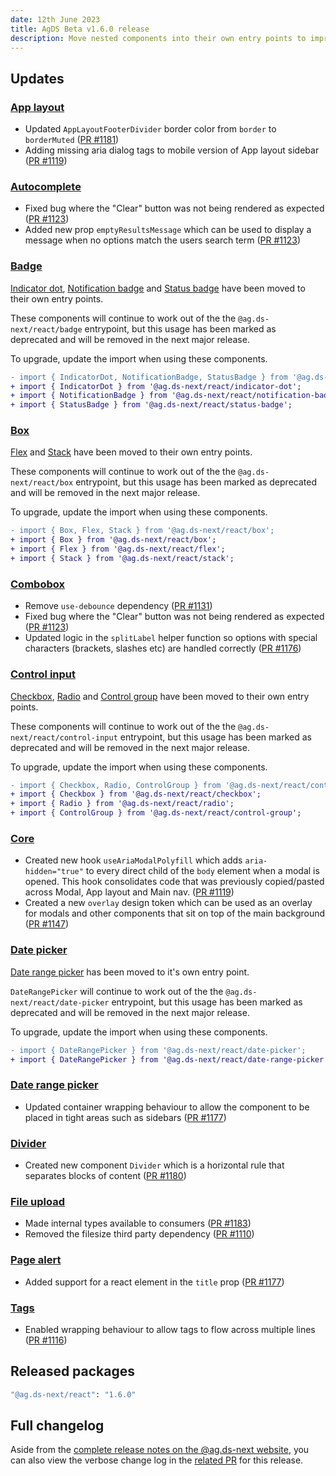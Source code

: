 ```yaml
---
date: 12th June 2023
title: AgDS Beta v1.6.0 release
description: Move nested components into their own entry points to improve documentation, plus various bug fixes and improvements.
---
```


## Updates

### [App layout](/components/app-layout)

- Updated `AppLayoutFooterDivider` border color from `border` to `borderMuted` ([PR #1181](https://github.com/agriculturegovau/agds-next/pull/1181))
- Adding missing aria dialog tags to mobile version of App layout sidebar ([PR #1119](https://github.com/agriculturegovau/agds-next/pull/1119))

### [Autocomplete](/components/autocomplete)

- Fixed bug where the "Clear" button was not being rendered as expected ([PR #1123](https://github.com/agriculturegovau/agds-next/pull/1123))
- Added new prop `emptyResultsMessage` which can be used to display a message when no options match the users search term ([PR #1123](https://github.com/agriculturegovau/agds-next/pull/1123))

### [Badge](/components/badge)

[Indicator dot](/components/indicator-dot), [Notification badge](/components/notification-badge) and [Status badge](/components/status-badge) have been moved to their own entry points.

These components will continue to work out of the the `@ag.ds-next/react/badge` entrypoint, but this usage has been marked as deprecated and will be removed in the next major release.

To upgrade, update the import when using these components.

```diff
- import { IndicatorDot, NotificationBadge, StatusBadge } from '@ag.ds-next/react/badge';
+ import { IndicatorDot } from '@ag.ds-next/react/indicator-dot';
+ import { NotificationBadge } from '@ag.ds-next/react/notification-badge';
+ import { StatusBadge } from '@ag.ds-next/react/status-badge';
```

### [Box](/components/box)

[Flex](/components/flex) and [Stack](/components/stack) have been moved to their own entry points.

These components will continue to work out of the the `@ag.ds-next/react/box` entrypoint, but this usage has been marked as deprecated and will be removed in the next major release.

To upgrade, update the import when using these components.

```diff
- import { Box, Flex, Stack } from '@ag.ds-next/react/box';
+ import { Box } from '@ag.ds-next/react/box';
+ import { Flex } from '@ag.ds-next/react/flex';
+ import { Stack } from '@ag.ds-next/react/stack';
```

### [Combobox](/components/combobox)

- Remove `use-debounce` dependency ([PR #1131](https://github.com/agriculturegovau/agds-next/pull/1131))
- Fixed bug where the "Clear" button was not being rendered as expected ([PR #1123](https://github.com/agriculturegovau/agds-next/pull/1123))
- Updated logic in the `splitLabel` helper function so options with special characters (brackets, slashes etc) are handled correctly ([PR #1176](https://github.com/agriculturegovau/agds-next/pull/1176))

### [Control input](/components/control-input)

[Checkbox](/components/checkbox), [Radio](/components/radio) and [Control group](/components/control-group) have been moved to their own entry points.

These components will continue to work out of the the `@ag.ds-next/react/control-input` entrypoint, but this usage has been marked as deprecated and will be removed in the next major release.

To upgrade, update the import when using these components.

```diff
- import { Checkbox, Radio, ControlGroup } from '@ag.ds-next/react/control-input';
+ import { Checkbox } from '@ag.ds-next/react/checkbox';
+ import { Radio } from '@ag.ds-next/react/radio';
+ import { ControlGroup } from '@ag.ds-next/react/control-group';
```

### [Core](/components/core)

- Created new hook `useAriaModalPolyfill` which adds `aria-hidden="true"` to every direct child of the `body` element when a modal is opened. This hook consolidates code that was previously copied/pasted across Modal, App layout and Main nav. ([PR #1119](https://github.com/agriculturegovau/agds-next/pull/1119))
- Created a new `overlay` design token which can be used as an overlay for modals and other components that sit on top of the main background ([PR #1147](https://github.com/agriculturegovau/agds-next/pull/1147))

### [Date picker](/components/date-picker)

[Date range picker](/components/date-range-picker) has been moved to it's own entry point.

`DateRangePicker` will continue to work out of the the `@ag.ds-next/react/date-picker` entrypoint, but this usage has been marked as deprecated and will be removed in the next major release.

To upgrade, update the import when using these components.

```diff
- import { DateRangePicker } from '@ag.ds-next/react/date-picker';
+ import { DateRangePicker } from '@ag.ds-next/react/date-range-picker';
```

### [Date range picker](/components-date-range-picker)

- Updated container wrapping behaviour to allow the component to be placed in tight areas such as sidebars ([PR #1177](https://github.com/agriculturegovau/agds-next/pull/1170))

### [Divider](/components/divider)

- Created new component `Divider` which is a horizontal rule that separates blocks of content ([PR #1180](https://github.com/agriculturegovau/agds-next/pull/1180))

### [File upload](/components/file-upload)

- Made internal types available to consumers ([PR #1183](https://github.com/agriculturegovau/agds-next/pull/1183))
- Removed the filesize third party dependency ([PR #1110](https://github.com/agriculturegovau/agds-next/pull/1110))

### [Page alert](/components/page-alert)

- Added support for a react element in the `title` prop ([PR #1177](https://github.com/agriculturegovau/agds-next/pull/1177))

### [Tags](/components/tags)

- Enabled wrapping behaviour to allow tags to flow across multiple lines ([PR #1116](https://github.com/agriculturegovau/agds-next/pull/1116))

## Released packages

```sh
"@ag.ds-next/react": "1.6.0"
```

## Full changelog

Aside from the [complete release notes on the @ag.ds-next website](https://design-system.agriculture.gov.au/updates/2023-06-12), you can also view the verbose change log in the [related PR](https://github.com/agriculturegovau/agds-next/pull/1118) for this release.
